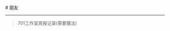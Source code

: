 
<BaseLayout title="Friend">
  <BaseCard title="Friend">
# 朋友

---
> 701工作室周报记录(需要魔法)
    <div class="grid grid-cols-2 gap-4">
      <LinkCard
        title="曹光友"
        desc="曹光友小组周报"
        url="https://starlike-daydream.github.io/"
        img="/public/image/image1.jpg"
      />
      <LinkCard
        title="陈涛"
        desc="new小组"
        url="https://mydrowsiness.github.io/"
        img="/public/image/image2.jpg"
      />
      <LinkCard
        title="邓威娜"
        desc="中国计算机协会组"
        url="https://dvirignia.github.io/"
        img="/public/image/image4.jpg"
      />
      <LinkCard
        title="马奇京"
        desc="马奇京小组周报"
        url="https://m-works-dev-chronicles.vercel.app/"
        img="/profile.webp"
      />
    </div>

  </BaseCard>
</BaseLayout>

